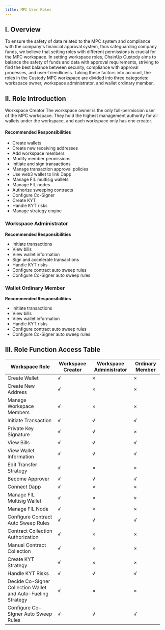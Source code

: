 ```yaml
---
title: MPC User Roles
---
```


## I. Overview
To ensure the safety of data related to the MPC system and compliance with the company's financial approval system, thus safeguarding company funds, we believe that setting roles with different permissions is crucial for the MPC workspace. In setting workspace roles, ChainUp Custody aims to balance the safety of funds and data with approval requirements, striving to find the best balance between security, compliance with approval processes, and user-friendliness. Taking these factors into account, the roles in the Custody MPC workspace are divided into three categories: workspace owner, workspace administrator, and wallet ordinary member.

## II. Role Introduction
Workspace Creator
The workspace owner is the only full-permission user of the MPC workspace. They hold the highest management authority for all wallets under the workspace, and each workspace only has one creator.

#### Recommended Responsibilities
* Create wallets
* Create new receiving addresses
* Add workspace members
* Modify member permissions
* Initiate and sign transactions
* Manage transaction approval policies
* Use web3 wallet to link Dapp
* Manage FIL multisig wallets
* Manage FIL nodes
* Authorize sweeping contracts 
* Configure Co-Signer
* Create KYT
* Handle KYT risks
* Manage strategy engine


### Workspace Administrator
**Recommended Responsibilities**
* Initiate transactions
* View bills
* View wallet information
* Sign and accelerate transactions
* Handle KYT risks
* Configure contract auto sweep rules
* Configure Co-Signer auto sweep rules

### Wallet Ordinary Member
**Recommended Responsibilities**
* Initiate transactions
* View bills
* View wallet information
* Handle KYT risks
* Configure contract auto sweep rules
* Configure Co-Signer auto sweep rules

## III. Role Function Access Table

| Workspace Role | Workspace Creator | Workspace Administrator | Ordinary Member |
| ------- | ------- | ------- | ------- |
| Create Wallet |√ |×|×|
| Create New Address |√ |×|×|
| Manage Workspace Members |√ |×|×|
| Initiate Transaction | √|√|√|
| Private Key Signature | √|√|×|
| View Bills | √|√|√|
| View Wallet Information | √|√|√|
| Edit Transfer Strategy | √|×|×|
| Become Approver |√|√|√|
| Connect Dapp | √|×|×|
| Manage FIL Multisig Wallet |√|×|×|
| Manage FIL Node |√|×|×|
| Configure Contract Auto Sweep Rules | √|√|√|
| Contract Collection Authorization | √|×|×|
| Manual Contract Collection |√ |×|×|
| Create KYT Strategy | √|×|×|
| Handle KYT Risks | √|√|√|
| Decide Co-SIgner Collection Wallet and Auto-Fueling Strategy | √|×|×|
| Configure Co-SIgner Auto Sweep Rules |√ |√|√|